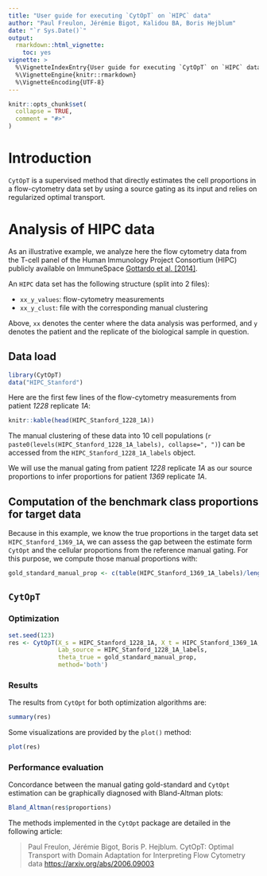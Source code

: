 ```yaml
---
title: "User guide for executing `CytOpT` on `HIPC` data"
author: "Paul Freulon, Jérémie Bigot, Kalidou BA, Boris Hejblum"
date: "`r Sys.Date()`"
output:
  rmarkdown::html_vignette:
    toc: yes
vignette: >
  %\VignetteIndexEntry{User guide for executing `CytOpT` on `HIPC` data}
  %\VignetteEngine{knitr::rmarkdown}
  %\VignetteEncoding{UTF-8}
---
```


```r
knitr::opts_chunk$set(
  collapse = TRUE,
  comment = "#>"
)
```

# Introduction

`CytOpT` is a supervised method that directly estimates the cell proportions in a flow-cytometry data set by using a source gating as its input and relies on regularized optimal transport.

# Analysis of HIPC data

As an illustrative example, we analyze here the flow cytometry data from the T-cell panel of the Human Immunology Project Consortium (HIPC) publicly available on ImmuneSpace [Gottardo et al. [2014]](https://www.nature.com/articles/nbt.2777).

An `HIPC` data set has the following structure (split into 2 files):

 - `xx_y_values`: flow-cytometry measurements
 - `xx_y_clust`: file with the corresponding manual clustering

Above, `xx` denotes the center where the data analysis was performed, and `y` denotes the patient and the replicate of the biological sample in question.


## Data load

```r
library(CytOpT)
data("HIPC_Stanford")
```

Here are the first few lines of the flow-cytometry measurements from patient *1228* replicate *1A*:
```r
knitr::kable(head(HIPC_Stanford_1228_1A))
```
The manual clustering of these data into 10 cell populations (`r paste0(levels(HIPC_Stanford_1228_1A_labels), collapse=", ")`) can be accessed from the `HIPC_Stanford_1228_1A_labels` object.

We will use the manual gating from patient *1228* replicate *1A* as our source proportions to infer proportions for patient *1369* replicate *1A*.

## Computation of the benchmark class proportions for target data

Because in this example, we know the true proportions in the target data set `HIPC_Stanford_1369_1A`, we can assess the gap between the estimate form `CytOpt` and the cellular proportions from the reference manual gating. For this purpose, we compute those manual proportions with:
```r
gold_standard_manual_prop <- c(table(HIPC_Stanford_1369_1A_labels)/length(HIPC_Stanford_1369_1A_labels))
```

## `CytOpT`


### Optimization

```r
set.seed(123)
res <- CytOpT(X_s = HIPC_Stanford_1228_1A, X_t = HIPC_Stanford_1369_1A, 
              Lab_source = HIPC_Stanford_1228_1A_labels,
              theta_true = gold_standard_manual_prop,
              method='both')
```


### Results

The results from `CytOpt` for both optimization algorithms are:
```r
summary(res)
```

Some visualizations are provided by the `plot()` method:
```r
plot(res)
```

### Performance evaluation

Concordance between the manual gating gold-standard and `CytOpt` estimation can 
be graphically diagnosed with Bland-Altman plots:

```r
Bland_Altman(res$proportions)
```

The methods implemented in the `CytOpt` package are detailed in the following article:

> Paul Freulon, Jérémie Bigot, Boris P. Hejblum. CytOpT: Optimal
> Transport with Domain Adaptation for Interpreting Flow Cytometry data
> <https://arxiv.org/abs/2006.09003>
